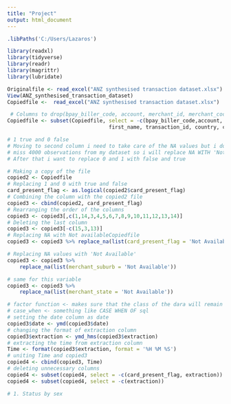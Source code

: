 ```yaml
---
title: "Project"
output: html_document
---
```


```R
.libPaths('C:/Users/Lazaros')
```

```R
library(readxl)
library(tidyverse)
library(readr)
library(magrittr)
library(lubridate)
```

```R
Originalfile <- read_excel("ANZ synthesised transaction dataset.xlsx")
View(ANZ_synthesised_transaction_dataset)
Copiedfile <-  read_excel("ANZ synthesised transaction dataset.xlsx")
```

```R
 # Columns to drop(bpay_biller_code, account, merchant_id, merchant_code, first_name, transaction_id, country, )
Copiedfile <- subset(Copiedfile, select = -c(bpay_biller_code,account, merchant_id, merchant_code, 
                                 first_name, transaction_id, country, currency, customer_id, long_lat))

```

```R
# 1 true and 0 false
# Moving to second column i need to take care of the NA values but i do not want to 
# miss 4000 observations from my dataset so i will replace NA WITH 'Not Available'
# After that i want to replace 0 and 1 with false and true

# Making a copy of the file
copied2 <- Copiedfile
# Replacing 1 and 0 with true and false 
card_present_flag <- as.logical(copied2$card_present_flag)
# Combining the column with the copied2 file
copied3 <- cbind(copied2, card_present_flag)
# Rearranging the order of the columns
copied3 <- copied3[,c(1,14,3,4,5,6,7,8,9,10,11,12,13,14)]
# Deleting the last column
copied3 <- copied3[-c(15,3,13)] 
# Replacing NA with Not availableCopiedfile 
copied3 <- copied3 %>% replace_na(list(card_present_flag = 'Not Available'))
```


```r
# Replacing NA values with 'Not Available'
copied3 <- copied3 %>% 
    replace_na(list(merchant_suburb = 'Not Available'))

```

```r
# same for this variable
copied3 <- copied3 %>% 
    replace_na(list(merchant_state = 'Not Available'))
```

```r
# factor function <- makes sure that the class of the dara will remain as be
# case_when <- something like CASE WHEN OF sql
# setting the date column as date 
copied3$date <- ymd(copied3$date)
# changing the format of extraction column
copied3$extraction <- ymd_hms(copied3$extraction)
# extracting the time from extraction column
Time <- format(copied3$extraction, format = '%H %M %S')
# uniting Time and copied3
copied4 <- cbind(copied3, Time)
# deleting unnecessary columns
copied4 <- subset(copied4, select = -c(card_present_flag, extraction))
copied4 <- subset(copied4, select = -c(extraction))
```

```R
# 1. Status by sex

```
